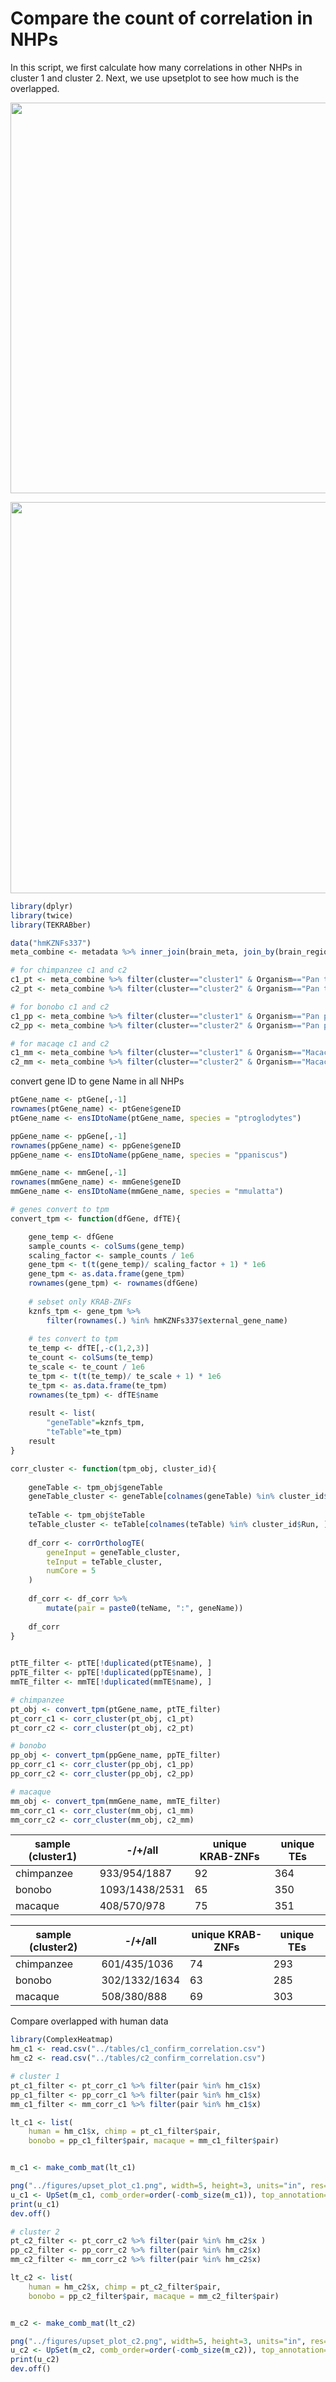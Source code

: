 # Compare the count of correlation in NHPs

In this script, we first calculate how many correlations in other NHPs in cluster 1 and cluster 2. Next, we use upsetplot to see how much is the overlapped.

![](/figures/upset_plot_c1.png){width="625"}

![](/figures/upset_plot_c2.png){width="626"}

```r
library(dplyr)
library(twice)
library(TEKRABber)
```

```r
data("hmKZNFs337")
meta_combine <- metadata %>% inner_join(brain_meta, join_by(brain_region==region))
```

```r
# for chimpanzee c1 and c2
c1_pt <- meta_combine %>% filter(cluster=="cluster1" & Organism=="Pan troglodytes") %>% select(Run)
c2_pt <- meta_combine %>% filter(cluster=="cluster2" & Organism=="Pan troglodytes") %>% select(Run)

# for bonobo c1 and c2
c1_pp <- meta_combine %>% filter(cluster=="cluster1" & Organism=="Pan paniscus") %>% select(Run)
c2_pp <- meta_combine %>% filter(cluster=="cluster2" & Organism=="Pan paniscus") %>% select(Run)

# for macaqe c1 and c2
c1_mm <- meta_combine %>% filter(cluster=="cluster1" & Organism=="Macaca mulatta") %>% select(Run)
c2_mm <- meta_combine %>% filter(cluster=="cluster2" & Organism=="Macaca mulatta") %>% select(Run)
```

convert gene ID to gene Name in all NHPs

```r
ptGene_name <- ptGene[,-1]
rownames(ptGene_name) <- ptGene$geneID
ptGene_name <- ensIDtoName(ptGene_name, species = "ptroglodytes")

ppGene_name <- ppGene[,-1]
rownames(ppGene_name) <- ppGene$geneID
ppGene_name <- ensIDtoName(ppGene_name, species = "ppaniscus")

mmGene_name <- mmGene[,-1]
rownames(mmGene_name) <- mmGene$geneID
mmGene_name <- ensIDtoName(mmGene_name, species = "mmulatta")
```

```r
# genes convert to tpm
convert_tpm <- function(dfGene, dfTE){

    gene_temp <- dfGene
    sample_counts <- colSums(gene_temp)
    scaling_factor <- sample_counts / 1e6
    gene_tpm <- t(t(gene_temp)/ scaling_factor + 1) * 1e6
    gene_tpm <- as.data.frame(gene_tpm)
    rownames(gene_tpm) <- rownames(dfGene)
    
    # sebset only KRAB-ZNFs
    kznfs_tpm <- gene_tpm %>%
        filter(rownames(.) %in% hmKZNFs337$external_gene_name)
    
    # tes convert to tpm
    te_temp <- dfTE[,-c(1,2,3)]
    te_count <- colSums(te_temp)
    te_scale <- te_count / 1e6
    te_tpm <- t(t(te_temp)/ te_scale + 1) * 1e6
    te_tpm <- as.data.frame(te_tpm)
    rownames(te_tpm) <- dfTE$name
    
    result <- list(
        "geneTable"=kznfs_tpm, 
        "teTable"=te_tpm)
    result
}

corr_cluster <- function(tpm_obj, cluster_id){
    
    geneTable <- tpm_obj$geneTable
    geneTable_cluster <- geneTable[colnames(geneTable) %in% cluster_id$Run, ]
    
    teTable <- tpm_obj$teTable
    teTable_cluster <- teTable[colnames(teTable) %in% cluster_id$Run, ]
    
    df_corr <- corrOrthologTE(
        geneInput = geneTable_cluster,
        teInput = teTable_cluster,
        numCore = 5
    )
    
    df_corr <- df_corr %>%
        mutate(pair = paste0(teName, ":", geneName))
    
    df_corr
}
    
```

```r
ptTE_filter <- ptTE[!duplicated(ptTE$name), ]
ppTE_filter <- ppTE[!duplicated(ppTE$name), ]
mmTE_filter <- mmTE[!duplicated(mmTE$name), ]

# chimpanzee
pt_obj <- convert_tpm(ptGene_name, ptTE_filter)
pt_corr_c1 <- corr_cluster(pt_obj, c1_pt)
pt_corr_c2 <- corr_cluster(pt_obj, c2_pt)

# bonobo
pp_obj <- convert_tpm(ppGene_name, ppTE_filter)
pp_corr_c1 <- corr_cluster(pp_obj, c1_pp)
pp_corr_c2 <- corr_cluster(pp_obj, c2_pp)

# macaque
mm_obj <- convert_tpm(mmGene_name, mmTE_filter)
mm_corr_c1 <- corr_cluster(mm_obj, c1_mm)
mm_corr_c2 <- corr_cluster(mm_obj, c2_mm)

```

| sample (cluster1) | -/+/all        | unique KRAB-ZNFs | unique TEs |
|-------------------|----------------|------------------|------------|
| chimpanzee        | 933/954/1887   | 92               | 364        |
| bonobo            | 1093/1438/2531 | 65               | 350        |
| macaque           | 408/570/978    | 75               | 351        |

| sample (cluster2) | -/+/all       | unique KRAB-ZNFs | unique TEs |
|-------------------|---------------|------------------|------------|
| chimpanzee        | 601/435/1036  | 74               | 293        |
| bonobo            | 302/1332/1634 | 63               | 285        |
| macaque           | 508/380/888   | 69               | 303        |

Compare overlapped with human data

```r
library(ComplexHeatmap)
hm_c1 <- read.csv("../tables/c1_confirm_correlation.csv")
hm_c2 <- read.csv("../tables/c2_confirm_correlation.csv")

# cluster 1
pt_c1_filter <- pt_corr_c1 %>% filter(pair %in% hm_c1$x)
pp_c1_filter <- pp_corr_c1 %>% filter(pair %in% hm_c1$x)
mm_c1_filter <- mm_corr_c1 %>% filter(pair %in% hm_c1$x)

lt_c1 <- list(
    human = hm_c1$x, chimp = pt_c1_filter$pair, 
    bonobo = pp_c1_filter$pair, macaque = mm_c1_filter$pair)


m_c1 <- make_comb_mat(lt_c1)

png("../figures/upset_plot_c1.png", width=5, height=3, units="in", res=400)
u_c1 <- UpSet(m_c1, comb_order=order(-comb_size(m_c1)), top_annotation=upset_top_annotation(m_c1, add_numbers=TRUE))
print(u_c1)
dev.off()

# cluster 2
pt_c2_filter <- pt_corr_c2 %>% filter(pair %in% hm_c2$x )
pp_c2_filter <- pp_corr_c2 %>% filter(pair %in% hm_c2$x)
mm_c2_filter <- mm_corr_c2 %>% filter(pair %in% hm_c2$x)

lt_c2 <- list(
    human = hm_c2$x, chimp = pt_c2_filter$pair, 
    bonobo = pp_c2_filter$pair, macaque = mm_c2_filter$pair)


m_c2 <- make_comb_mat(lt_c2)

png("../figures/upset_plot_c2.png", width=5, height=3, units="in", res=400)
u_c2 <- UpSet(m_c2, comb_order=order(-comb_size(m_c2)), top_annotation=upset_top_annotation(m_c2, add_numbers=TRUE))
print(u_c2)
dev.off()


```
